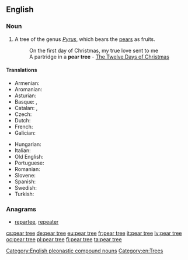==English==

===Noun===
{{en-noun|sg=[[pear]] [[tree]]}}

# A tree of the genus ''[[Pyrus]]'', which bears the [[pear]]s as fruits.
#: On the first day of Christmas, my true love sent to me
#: A partridge in a '''pear tree''' - [[w:The Twelve Days of Christmas (song)|The Twelve Days of Christmas]]

====Translations====
{{trans-top|a tree of the genus ''Pyrus''}}
* Armenian: {{t-|hy|տանձենի|tr=tanjeni}}
* Aromanian: {{t-|rup|per}}
* Asturian: {{t-|ast|peral|m|f}}
* Basque: {{t+|eu|udareondo}}, {{t+|eu|madariondo}}
* Catalan: {{t-|ca|perer|m}}, {{t-|ca|perera|f}}
* Czech: {{t+|cs|hrušeň|f}}
* Dutch: {{t+|nl|perenboom}}
* French: {{t+|fr|poirier|m}}
* Galician: {{t+|gl|pereira|f}}
{{trans-mid}}
* Hungarian: {{t-|hu|körtefa}}
* Italian: {{t+|it|pero|m}}
* Old English: {{t-|ang|pyrige}}
* Portuguese: {{t+|pt|pereira|f}}
* Romanian: {{t+|ro|păr}}
* Slovene: {{t+|sl|hruška|n}}
* Spanish: {{t+|es|peral|m}}
* Swedish: {{t+|sv|päronträd|n}}
* Turkish: {{t-|tr|armut ağacı}}
{{trans-bottom}}

===Anagrams===
* [[repartee#English|repartee]], [[repeater#English|repeater]]

[[Category:English pleonastic compound nouns]]
[[Category:en:Trees]]

[[cs:pear tree]]
[[de:pear tree]]
[[eu:pear tree]]
[[fr:pear tree]]
[[it:pear tree]]
[[lv:pear tree]]
[[oc:pear tree]]
[[pl:pear tree]]
[[fi:pear tree]]
[[ta:pear tree]]